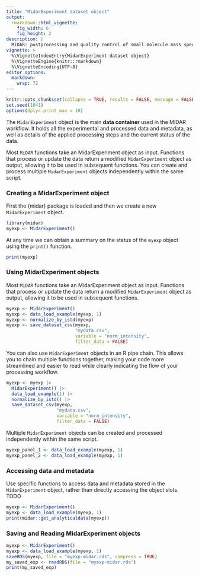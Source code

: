 ```yaml
---
title: "MidarExperiment dataset object"
output: 
  rmarkdown::html_vignette:
    fig_width: 6
    fig_height: 2
description: |
  MiDAR: postprocessing and quality control of small molecule mass spectrometry data 
vignette: >
  %\VignetteIndexEntry{MidarExperiment dataset object}
  %\VignetteEngine{knitr::rmarkdown}
  %\VignetteEncoding{UTF-8}
editor_options: 
  markdown: 
    wrap: 72
---
```


```r
knitr::opts_chunk$set(collapse = TRUE, results = FALSE, message = FALSE, comment = "#>")
set.seed(1041)
options(dplyr.print_max = 10)
```

The `MidarExperiment` object is the main **data container** used in the MiDAR workflow. It holds all the experimental and processed data and metadata, as well as details of the applied processing steps and the current status of the data.

Most `MiDAR` functions take an MidarExperiment object as input. Functions that process or update the data return a modified `MidarExperiment` object as output, allowing it to be used in subsequent functions. You can create and process multiple `MidarExperiment` objects independently within the same script.

### Creating a MidarExperiment object

First the {midar} package is loaded and then we create a new `MidarExperiment` object.

```r
library(midar)
myexp <- MidarExperiment()
```

At any time we can obtain a summary on the status of the `myexp` object using the `print()` function.

```r
print(myexp)
```

### Using MidarExperiment objects

Most `MiDAR` functions take an MidarExperiment object as input. Functions that process or update the data return a modified `MidarExperiment` object as output, allowing it to be used in subsequent functions. 

```r
myexp <- MidarExperiment()
myexp <- data_load_example(myexp, 1)
myexp <- normalize_by_istd(myexp)
myexp <- save_dataset_csv(myexp, 
                          "mydata.csv", 
                          variable = "norm_intensity", 
                          filter_data = FALSE)
```

You can also use `MidarExperiment` objects in an R pipe chain. This allows you to chain multiple functions together, making your code more streamlined and easier to read while clearly indicating the flow of your processing workflow.

```r
myexp <- myexp |> 
  MidarExperiment() |>
  data_load_example(1) |>
  normalize_by_istd() |>
  save_dataset_csv(myexp, 
                   "mydata.csv", 
                   variable = "norm_intensity", 
                   filter_data = FALSE)

```


Multiple `MidarExperiment` objects can be created and processed independently within the same script.

```r
myexp_panel_1 <- data_load_example(myexp, 1)
myexp_panel_2 <- data_load_example(myexp, 1)
```

### Accessing data and metadata

Use specific functions to access data and metadata stored in the `MidarExperiment` object, rather than directly accessing the object slots. TODO

```r
myexp <- MidarExperiment()
myexp <- data_load_example(myexp, 1)
print(midar::get_analyticaldata(myexp))
```

### Saving and Reading MidarExperiment objects

```r
myexp <- MidarExperiment()
myexp <- data_load_example(myexp, 1)
saveRDS(myexp, file = "myexp-midar.rds", compress = TRUE)
my_saved_exp <- readRDS(file = "myexp-midar.rds")
print(my_saved_exp)
```

